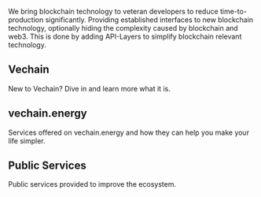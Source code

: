 

We bring blockchain technology to veteran developers to reduce time-to-production significantly. Providing established interfaces to new blockchain technology, optionally hiding the complexity caused by blockchain and web3.
This is done by adding API-Layers to simplify blockchain relevant technology.

## Vechain

New to Vechain? Dive in and learn more what it is.

<Cards>
  <Card
    title="What is Vechain?"
    href="/Vechain/What-is-Vechain"
  />
  <Card
    title="Datasheet"
    href="/Vechain/Datasheet"
  />
</Cards>


## vechain.energy

Services offered on vechain.energy and how they can help you make your life simpler.

<Cards>
  <Card
    title="Fee Delegation Service"
    href="/vechain.energy/FeeDelegation"
  />
  <Card
    title="Scheduler for Transactions"
    href="/vechain.energy/Scheduler"
  />
  <Card
    title="REST-API as Transaction-Relay"
    href="/vechain.energy/API-Keys"
  />
  <Card
    title="Webhooks for Blockchain-Activity"
    href="/vechain.energy/Webhooks"
  />
</Cards>


## Public Services

Public services provided to improve the ecosystem.

<Cards>
  <Card
    title="Sign in with Vechain"
    href="/vechain.energy/AuthService"
  />
  <Card
    title="Virtual Proxy Node"
    href="/vechain.energy/Virtual-Proxy-Node"
  />
  <Card
    title="Public API to read Contract-States"
    href="/vechain.energy/Public-APIs/States"
  />
  <Card
    title="Public API to browse Event-Logs"
    href="/vechain.energy/Public-APIs/Events-&-Logs"
  />
  <Card
    title="Public API to lookup Function & Event Signatures"
    href="/vechain.energy/Public-APIs/Signatures"
  />
</Cards>